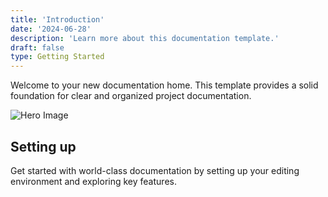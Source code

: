 ```yaml
---
title: 'Introduction'
date: '2024-06-28'
description: 'Learn more about this documentation template.'
draft: false
type: Getting Started
---
```



Welcome to your new documentation home. This template provides a solid foundation for clear and organized project documentation.

![Hero Image](../../assets/hero-light.svg)

## Setting up

Get started with world-class documentation by setting up your editing environment and exploring key features.

<CardGrid>
  <Card
    header='Create Pages'
    content='Add and organize new documentation pages with ease.'
    href='/essentials/creating-pages'
    withIcon>
    <SquarePen className='stroke-primary' />
  </Card>
  <Card
    header='Customize Style'
    content="Tailor your docs to match your brand's colors and aesthetics."
    href='/essentials/theming'
    withIcon>
    <SwatchBook className='stroke-primary' />
  </Card>
  <Card
    header='Use Components'
    content='Leverage pre-built custom components for rich documentation.'
    href='/essentials/components'
    withIcon>
    <Code className='stroke-primary' />
  </Card>
  <Card
    header='Deploy Docs'
    content='Publish your documentation quickly and effortlessly.'
    href='/essentials/deployments'
    withIcon>
    <Rocket className='stroke-primary' />
  </Card>
</CardGrid>
